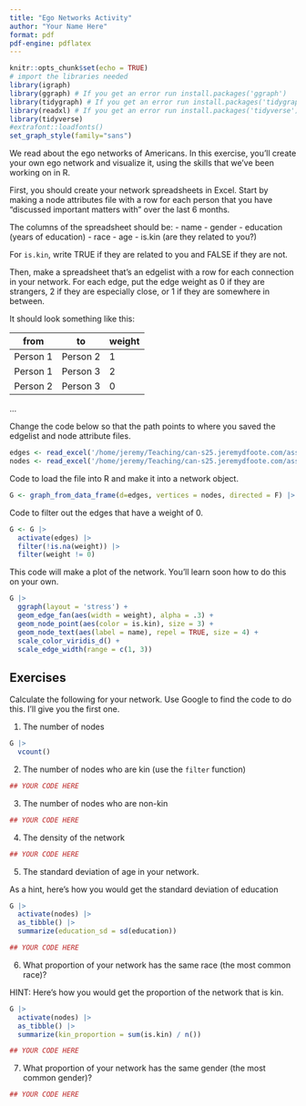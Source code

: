 ```yaml
---
title: "Ego Networks Activity"
author: "Your Name Here"
format: pdf
pdf-engine: pdflatex
---
```


```r
knitr::opts_chunk$set(echo = TRUE)
# import the libraries needed
library(igraph)
library(ggraph) # If you get an error run install.packages('ggraph')
library(tidygraph) # If you get an error run install.packages('tidygraph')
library(readxl) # If you get an error run install.packages('tidyverse')
library(tidyverse)
#extrafont::loadfonts() 
set_graph_style(family="sans")
```

We read about the ego networks of Americans. In this exercise, you'll create your own ego network and visualize it, using the skills that we've been working on in R.

First, you should create your network spreadsheets in Excel. Start by making a node attributes file with a row for each person that you have "discussed important matters with" over the last 6 months.

The columns of the spreadsheet should be:
- name
- gender
- education (years of education)
- race
- age
- is.kin (are they related to you?)

For `is.kin`, write TRUE if they are related to you and FALSE if they are not.

Then, make a spreadsheet that's an edgelist with a row for each connection in your network. For each edge, put the edge weight as 0 if they are strangers, 2 if they are especially close, or 1 if they are somewhere in between.

It should look something like this:

from | to | weight
--- | --- | ---
Person 1 | Person 2 | 1
Person 1 | Person 3 | 2
Person 2 | Person 3 | 0
...

Change the code below so that the path points to where you saved the edgelist and node attribute files.

```r
edges <- read_excel('/home/jeremy/Teaching/can-s25.jeremydfoote.com/assignments/r_lab_examples/ego_edges.xlsx')
nodes <- read_excel('/home/jeremy/Teaching/can-s25.jeremydfoote.com/assignments/r_lab_examples/ego_atts.xlsx')
```

Code to load the file into R and make it into a network object.

```r
G <- graph_from_data_frame(d=edges, vertices = nodes, directed = F) |> as_tbl_graph()
```

Code to filter out the edges that have a weight of 0.

```r
G <- G |>
  activate(edges) |>
  filter(!is.na(weight)) |>
  filter(weight != 0)
```

This code will make a plot of the network. You'll learn soon how to do this on your own.

```r
G |>
  ggraph(layout = 'stress') +
  geom_edge_fan(aes(width = weight), alpha = .3) +
  geom_node_point(aes(color = is.kin), size = 3) +
  geom_node_text(aes(label = name), repel = TRUE, size = 4) +
  scale_color_viridis_d() +
  scale_edge_width(range = c(1, 3))
```


## Exercises

Calculate the following for your network. Use Google to find the code to do this. I'll give you the first one.

1. The number of nodes

```r
G |>
  vcount()
```

2. The number of nodes who are kin (use the `filter` function)
```r

## YOUR CODE HERE


```

3. The number of nodes who are non-kin

```r

## YOUR CODE HERE

```


4. The density of the network
```r

## YOUR CODE HERE

```

5. The standard deviation of age in your network.

As a hint, here's how you would get the standard deviation of education

```r

G |>
  activate(nodes) |>
  as_tibble() |>
  summarize(education_sd = sd(education))

```

```r

## YOUR CODE HERE

```

6. What proportion of your network has the same race (the most common race)?

HINT: Here's how you would get the proportion of the network that is kin.

```r

G |>
  activate(nodes) |>
  as_tibble() |>
  summarize(kin_proportion = sum(is.kin) / n())

```

```r

## YOUR CODE HERE

```


7. What proportion of your network has the same gender (the most common gender)?

```r

## YOUR CODE HERE

```
